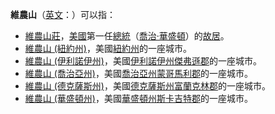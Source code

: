 {{noteTA
|T=zh-hans:弗农山;zh-hant:弗農山;zh-tw:維農山;zh-hk:維農山;zh-mo:維農山;
|1=zh-hans:弗农山;zh-hant:弗農山;zh-tw:維農山;zh-hk:維農山;zh-mo:維農山;
|2=zh-hans:弗农山庄;zh-hant:弗農山莊;zh-tw:維農山莊;zh-hk:維農山莊;zh-mo:維農山莊;
|3=zh-hans:县;zh-hant:縣;zh-tw:郡;zh-hk:郡;zh-mo:郡;
}}
'''維農山'''（[[英文|英文]]：'''{{lang|en|Mount Vernon}}'''）可以指：
*[[維農山莊|維農山莊]]，[[美國|美國]]第一任[[美國總統|總統]]（[[喬治·華盛頓|喬治·華盛頓]]）的[[故居|故居]]。
*[[維農山_(紐約州)|維農山 (紐約州)]]，美國[[紐約州|紐約州]]的一座城市。
*[[維農山_(伊利諾伊州)|維農山 (伊利諾伊州)]]，美國[[伊利諾伊州|伊利諾伊州]][[傑弗遜郡_(伊利諾伊州)|傑弗遜郡]]的一座城市。
*[[維農山_(喬治亞州)|維農山 (喬治亞州)]]，美國[[喬治亞州|喬治亞州]][[蒙哥馬利郡_(喬治亞州)|蒙哥馬利郡]]的一座城市。
*[[維農山_(德克薩斯州)|維農山 (德克薩斯州)]]，美國[[德克薩斯州|德克薩斯州]][[富蘭克林郡_(德克薩斯州)|富蘭克林郡]]的一座城市。
*[[維農山_(華盛頓州)|維農山 (華盛頓州)]]，美國[[華盛頓州|華盛頓州]][[斯卡吉特郡_(華盛頓州)|斯卡吉特郡]]的一座城市。

{{disambig|Cat=三字地名消歧义}}